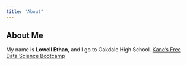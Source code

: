 ```yaml
---
title: "About"
---
```


## About Me
My name is **Lowell Ethan**, and I go to Oakdale High School.
[Kane’s Free Data Science Bootcamp](https://bootcamp.davidkane.info)

